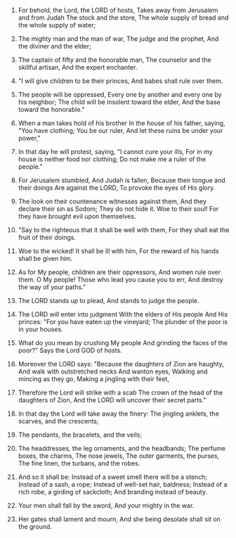 
1. For behold, the Lord, the LORD of hosts, Takes away from Jerusalem and from Judah The stock and the store, The whole supply of bread and the whole supply of water;

2. The mighty man and the man of war, The judge and the prophet, And the diviner and the elder;

3. The captain of fifty and the honorable man, The counselor and the skillful artisan, And the expert enchanter.

4. "I will give children to be their princes, And babes shall rule over them.

5. The people will be oppressed, Every one by another and every one by his neighbor; The child will be insolent toward the elder, And the base toward the honorable."

6. When a man takes hold of his brother In the house of his father, saying, "You have clothing; You be our ruler, And let these ruins be under your power,"

7. In that day he will protest, saying, "I cannot cure your ills, For in my house is neither food nor clothing; Do not make me a ruler of the people."

8. For Jerusalem stumbled, And Judah is fallen, Because their tongue and their doings Are against the LORD, To provoke the eyes of His glory.

9. The look on their countenance witnesses against them, And they declare their sin as Sodom; They do not hide it. Woe to their soul! For they have brought evil upon themselves.

10. "Say to the righteous that it shall be well with them, For they shall eat the fruit of their doings.

11. Woe to the wicked! It shall be ill with him, For the reward of his hands shall be given him.

12. As for My people, children are their oppressors, And women rule over them. O My people! Those who lead you cause you to err, And destroy the way of your paths."

13. The LORD stands up to plead, And stands to judge the people.

14. The LORD will enter into judgment With the elders of His people And His princes: "For you have eaten up the vineyard; The plunder of the poor is in your houses.

15. What do you mean by crushing My people And grinding the faces of the poor?" Says the Lord GOD of hosts.

16. Moreover the LORD says: "Because the daughters of Zion are haughty, And walk with outstretched necks And wanton eyes, Walking and mincing as they go, Making a jingling with their feet,

17. Therefore the Lord will strike with a scab The crown of the head of the daughters of Zion, And the LORD will uncover their secret parts."

18. In that day the Lord will take away the finery: The jingling anklets, the scarves, and the crescents;

19. The pendants, the bracelets, and the veils;

20. The headdresses, the leg ornaments, and the headbands; The perfume boxes, the charms, The nose jewels, The outer garments, the purses, The fine linen, the turbans, and the robes.

24. And so it shall be: Instead of a sweet smell there will be a stench; Instead of a sash, a rope; Instead of well-set hair, baldness; Instead of a rich robe, a girding of sackcloth; And branding instead of beauty.

25. Your men shall fall by the sword, And your mighty in the war.

26. Her gates shall lament and mourn, And she being desolate shall sit on the ground.


